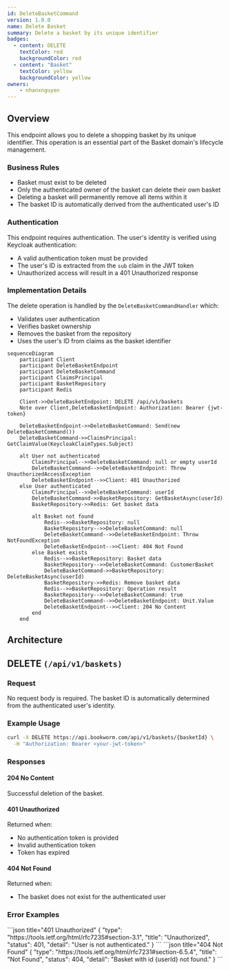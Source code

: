 ```yaml
---
id: DeleteBasketCommand
version: 1.0.0
name: Delete Basket
summary: Delete a basket by its unique identifier
badges:
  - content: DELETE
    textColor: red
    backgroundColor: red
  - content: "Basket"
    textColor: yellow
    backgroundColor: yellow
owners:
    - nhanxnguyen
---
```


## Overview

This endpoint allows you to delete a shopping basket by its unique identifier. This operation is an essential part of the Basket domain's lifecycle management.

### Business Rules

- Basket must exist to be deleted
- Only the authenticated owner of the basket can delete their own basket
- Deleting a basket will permanently remove all items within it
- The basket ID is automatically derived from the authenticated user's ID

### Authentication

This endpoint requires authentication. The user's identity is verified using Keycloak authentication:
- A valid authentication token must be provided
- The user's ID is extracted from the `sub` claim in the JWT token
- Unauthorized access will result in a 401 Unauthorized response

### Implementation Details

The delete operation is handled by the `DeleteBasketCommandHandler` which:
- Validates user authentication
- Verifies basket ownership
- Removes the basket from the repository
- Uses the user's ID from claims as the basket identifier

```mermaid
sequenceDiagram
    participant Client
    participant DeleteBasketEndpoint
    participant DeleteBasketCommand
    participant ClaimsPrincipal
    participant BasketRepository
    participant Redis

    Client->>DeleteBasketEndpoint: DELETE /api/v1/baskets
    Note over Client,DeleteBasketEndpoint: Authorization: Bearer {jwt-token}

    DeleteBasketEndpoint->>DeleteBasketCommand: Send(new DeleteBasketCommand())
    DeleteBasketCommand->>ClaimsPrincipal: GetClaimValue(KeycloakClaimTypes.Subject)

    alt User not authenticated
        ClaimsPrincipal-->>DeleteBasketCommand: null or empty userId
        DeleteBasketCommand-->>DeleteBasketEndpoint: Throw UnauthorizedAccessException
        DeleteBasketEndpoint-->>Client: 401 Unauthorized
    else User authenticated
        ClaimsPrincipal-->>DeleteBasketCommand: userId
        DeleteBasketCommand->>BasketRepository: GetBasketAsync(userId)
        BasketRepository->>Redis: Get basket data

        alt Basket not found
            Redis-->>BasketRepository: null
            BasketRepository-->>DeleteBasketCommand: null
            DeleteBasketCommand-->>DeleteBasketEndpoint: Throw NotFoundException
            DeleteBasketEndpoint-->>Client: 404 Not Found
        else Basket exists
            Redis-->>BasketRepository: Basket data
            BasketRepository-->>DeleteBasketCommand: CustomerBasket
            DeleteBasketCommand->>BasketRepository: DeleteBasketAsync(userId)
            BasketRepository->>Redis: Remove basket data
            Redis-->>BasketRepository: Operation result
            BasketRepository-->>DeleteBasketCommand: true
            DeleteBasketCommand-->>DeleteBasketEndpoint: Unit.Value
            DeleteBasketEndpoint-->>Client: 204 No Content
        end
    end
```

## Architecture

<NodeGraph />

## DELETE `(/api/v1/baskets)`

### Request

No request body is required. The basket ID is automatically determined from the authenticated user's identity.

### Example Usage

```bash
curl -X DELETE https://api.bookworm.com/api/v1/baskets/{basketId} \
  -H "Authorization: Bearer <your-jwt-token>"
```

### Responses

#### <span className="text-green-500">204 No Content</span>

Successful deletion of the basket.

#### <span className="text-red-500">401 Unauthorized</span>

Returned when:
- No authentication token is provided
- Invalid authentication token
- Token has expired

#### <span className="text-orange-500">404 Not Found</span>

Returned when:
- The basket does not exist for the authenticated user

### Error Examples

<Tabs>
  <TabItem title="401 Unauthorized">
    ```json title="401 Unauthorized"
    {
      "type": "https://tools.ietf.org/html/rfc7235#section-3.1",
      "title": "Unauthorized",
      "status": 401,
      "detail": "User is not authenticated."
    }
    ```
  </TabItem>
  <TabItem title="404 Not Found">
    ```json title="404 Not Found"
    {
      "type": "https://tools.ietf.org/html/rfc7231#section-6.5.4",
      "title": "Not Found",
      "status": 404,
      "detail": "Basket with id {userId} not found."
    }
    ```
  </TabItem>
</Tabs>
